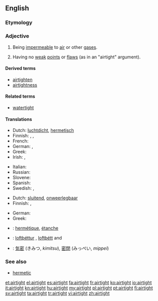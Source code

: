 ==English==

===Etymology===
{{compound|air|tight}}

===Adjective===
{{en-adj}}

# Being [[impermeable]] to [[air]] or other [[gas]]es.
# {{figuratively}} Having no [[weak]] [[point]]s or [[flaw]]s (as in an "airtight" argument).

====Derived terms====
* [[airtighten]]
* [[airtightness]]

====Related terms====
* [[watertight]]

====Translations====
{{trans-top|being impermeable to air or other gases}}
* Dutch: [[luchtdicht]], [[hermetisch]]
* Finnish: {{t-|fi|ilmatiivis}}, {{t+|fi|hermeettinen}},  {{t-|fi|kaasutiivis}}
* French: {{t+|fr|hermétique|m|f}}
* German: {{t-|de|luftdicht}}, {{t+|de|hermetisch}}
* Greek: {{t+|el|αεροστεγής|m|f|tr=aerostegís}}
* Irish: {{t-|ga|aerdhíonach}}, {{t-|ga|aer-obach}}
{{trans-mid}}
* Italian: {{t+|it|ermetico|m}}
* Russian: {{t+|ru|герметичный|tr=germetichny|sc=Cyrl}}
* Slovene: {{t-|sl|zrakotesen|m}}
* Spanish: {{t+|es|hermético}}
* Swedish: {{t-|sv|lufttät}},  {{t+|sv|hermetisk}}
{{trans-bottom}}

{{trans-top|having no weak points or flaws}}
* Dutch: [[sluitend]], [[onweerlegbaar]]
* Finnish: {{t+|fi|pitävä}}, {{t-|fi|vedenpitävä}}
{{trans-mid}}
* German: {{t+|de|hieb- und stichfest}}
* Greek: {{t+|el|αρραγής|m|f|tr=arragís|sc=Grek}}
{{trans-bottom}}

{{checktrans-top}}
* {{ttbc|fr}}: [[hermétique]], [[étanche]]
* {{ttbc|is}}: [[loftþéttur]] {{m}}, [[loftþétt]] {{n}} and {{f}}
{{trans-mid}}
* {{ttbc|ja}}: [[気密]] (きみつ, ''kimitsu''), [[密閉]] (みっぺい, ''mippei'')
{{trans-bottom}}

===See also===
* [[hermetic]]

[[et:airtight]]
[[el:airtight]]
[[es:airtight]]
[[fa:airtight]]
[[fr:airtight]]
[[ko:airtight]]
[[io:airtight]]
[[it:airtight]]
[[kn:airtight]]
[[hu:airtight]]
[[my:airtight]]
[[pl:airtight]]
[[pt:airtight]]
[[fi:airtight]]
[[sv:airtight]]
[[ta:airtight]]
[[tr:airtight]]
[[vi:airtight]]
[[zh:airtight]]